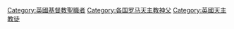 [[Category:英國基督教聖職者|Category:英國基督教聖職者]]
[[Category:各国罗马天主教神父|Category:各国罗马天主教神父]]
[[Category:英國天主教徒|Category:英國天主教徒]]